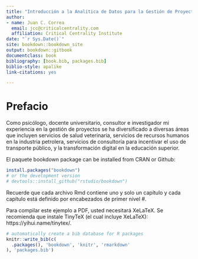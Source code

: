 ```yaml
---
title: "Introducción a la Analítica de Datos para la Gestión de Proyectos de Alta Complejidad"
author: 
- name: Juan C. Correa
  email: jcc@criticalcentrality.com
  affiliation: Critical Centrality Institute
date: "`r Sys.Date()`"
site: bookdown::bookdown_site
output: bookdown::gitbook
documentclass: book
bibliography: [book.bib, packages.bib]
biblio-style: apalike
link-citations: yes

---
```


# Prefacio {-}

Como psicólogo, docente universitario, consultor e investigador mi experiencia en la gestión de proyectos se ha diversificado a diversas áreas que incluyen servicios de salud veterinaria, servicios de recursos humanos en la industria petrolera, servicios de consultoría para incentivar el uso de transporte público, y la transformación digital en la educación superior.

El paquete bookdown package can be installed from CRAN or Github:

```r
install.packages("bookdown")
# or the development version
# devtools::install_github("rstudio/bookdown")
```

Recuerde que cada archivo Rmd contiene uno y solo un capítulo y cada capítulo está definido por encabezados de primer nivel #.

Para compilar este ejemplo a PDF, usted necesitará XeLaTeX. Se recomienda que instale TinyTeX (el cual incluye XeLaTeX): https://yihui.name/tinytex/.

```r
# automatically create a bib database for R packages
knitr::write_bib(c(
  .packages(), 'bookdown', 'knitr', 'rmarkdown'
), 'packages.bib')
```
